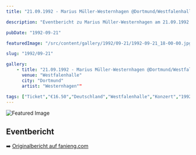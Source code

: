 ```yaml
---
title: "21.09.1992 - Marius Müller-Westernhagen @Dortmund/Westfalenhalle"

description: "Eventbericht zu Marius Müller-Westernhagen am 21.09.1992 in der Westfalenhalle Dortmund."

pubDate: "1992-09-21"

featuredImage: "/src/content/gallery/1992/09-21/1992-09-21_18-00-00.jpg"

slug: "1992/09-21"

gallery:
    - title: "21.09.1992 - Marius Müller-Westernhagen @Dortmund/Westfalenhalle"
      venue: "Westfalenhalle"
      city: "Dortmund"
      artist: "Westernhagen""

tags: ["Ticket","€16.50","Deutschland","Westfalenhalle","Konzert","1992","Dortmund","Westernhagen"]
---
```


![Featured Image](/src/content/gallery/1992/09-21/1992-09-21_18-00-00.jpg)

## Eventbericht

➡️ [Originalbericht auf fanieng.com](https://fanieng.com/1992/09-21/21-09-1992-marius-mueller-westernhagen-dortmund-westfalenhalle/)
